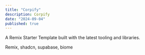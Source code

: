 ```yaml
---
title: "Corpify"
description: Corpify
date: "2024-09-04"
published: true
---
```


A Remix Starter Template built with the latest tooling and libraries.

Remix, shadcn, supabase, biome
